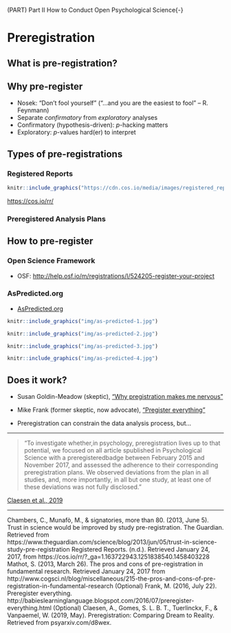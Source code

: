 (PART) Part II How to Conduct Open Psychological Science{-}

# Preregistration

## What is pre-registration?

## Why pre-register

- Nosek: "Don't fool yourself" ("...and you are the easiest to fool" -- R. Feynmann)
- Separate *confirmatory* from *exploratory* analyses
- Confirmatory (hypothesis-driven): *p*-hacking matters
- Exploratory: *p*-values hard(er) to interpret

## Types of pre-registrations

### Registered Reports

```r
knitr::include_graphics("https://cdn.cos.io/media/images/registered_reports.width-800.png")
```

<https://cos.io/rr/>

### Preregistered Analysis Plans

## How to pre-register

### Open Science Framework

- OSF: <http://help.osf.io/m/registrations/l/524205-register-your-project>

### AsPredicted.org


- [AsPredicted.org](https://aspredicted.org/)


```r
knitr::include_graphics("img/as-predicted-1.jpg")
```

```r
knitr::include_graphics("img/as-predicted-2.jpg")
```

```r
knitr::include_graphics("img/as-predicted-3.jpg")
```

```r
knitr::include_graphics("img/as-predicted-4.jpg")
```

## Does it work?

- Susan Goldin-Meadow (skeptic), ["Why pregistration makes me nervous"](https://www.psychologicalscience.org/observer/why-preregistration-makes-me-nervous)
- Mike Frank (former skeptic, now advocate), ["Pregister everything"](http://babieslearninglanguage.blogspot.com/2016/07/preregister-everything.html)

- Preregistration can constrain the data analysis process, but...

---

>"To investigate whether,in psychology, preregistration lives up to that potential, we focused on all article spublished in Psychological Science with a preregisteredbadge between February 2015 and November 2017, and assessed the adherence to their corresponding preregistration plans. We observed deviations from the plan in all studies, and, more importantly, in all but one study, at least one of these deviations was not fully disclosed."

[Claesen et al., 2019](https://doi.org/10.31234/osf.io/d8wex)

---

Chambers, C., Munafò, M., & signatories, more than 80. (2013, June 5). Trust in science would be improved by study pre-registration. The Guardian. Retrieved from https://www.theguardian.com/science/blog/2013/jun/05/trust-in-science-study-pre-registration
Registered Reports. (n.d.). Retrieved January 24, 2017, from https://cos.io/rr/?_ga=1.163722943.1251838540.1458403228
Mathot, S. (2013, March 26). The pros and cons of pre-registration in fundamental research. Retrieved January 24, 2017 from http://www.cogsci.nl/blog/miscellaneous/215-the-pros-and-cons-of-pre-registration-in-fundamental-research
(Optional) Frank, M. (2016, July 22). Preregister everything. http://babieslearninglanguage.blogspot.com/2016/07/preregister-everything.html
(Optional) Claesen, A., Gomes, S. L. B. T., Tuerlinckx, F., & Vanpaemel, W. (2019, May). Preregistration: Comparing Dream to Reality. Retrieved from psyarxiv.com/d8wex.
